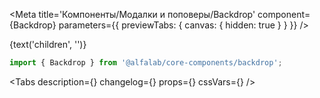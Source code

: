 

<Meta
    title='Компоненты/Модалки и поповеры/Backdrop'
    component={Backdrop}
    parameters={{ previewTabs: { canvas: { hidden: true } } }}
/>

<Story name='Backdrop'>
    <Backdrop
        open={boolean('open', false)}
        invisible={boolean('invisible', false)}
        unmountOnExit={boolean('unmountOnExit', false)}
    >
        {text('children', '')}
    </Backdrop>
</Story>

<!-- Docs -->

<ComponentHeader name='Backdrop' version={version} package='@alfalab/core-components/backdrop' />

```jsx
import { Backdrop } from '@alfalab/core-components/backdrop';
```

<Tabs
    description={<Description />}
    changelog={<Changelog />}
    props={<ArgsTable of={BackdropTS} />}
    cssVars={<CssVars css={styles} />}
/>

